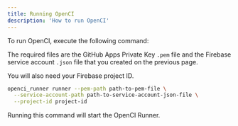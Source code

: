 ```yaml
---
title: Running OpenCI
description: 'How to run OpenCI'
---
```


To run OpenCI, execute the following command:

The required files are the GitHub Apps Private Key `.pem` file and the Firebase service account `.json` file that you created on the previous page.

You will also need your Firebase project ID.

<CodeGroup>

  ```bash macOS
  openci_runner runner --pem-path path-to-pem-file \
    --service-account-path path-to-service-account-json-file \
    --project-id project-id
  ```

</CodeGroup>

Running this command will start the OpenCI Runner.